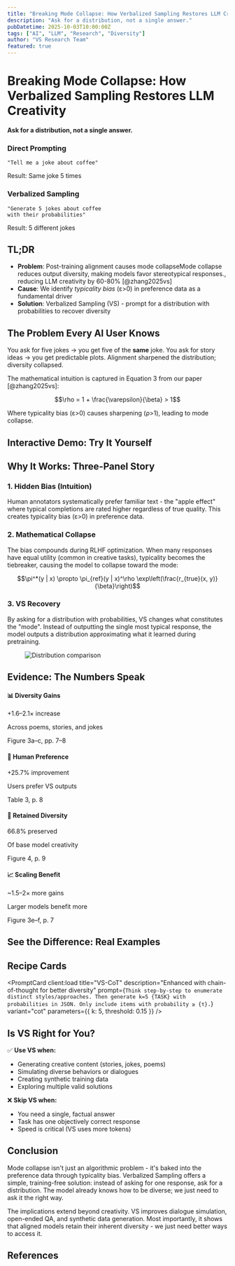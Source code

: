 ```yaml
---
title: "Breaking Mode Collapse: How Verbalized Sampling Restores LLM Creativity"
description: "Ask for a distribution, not a single answer."
pubDatetime: 2025-10-03T10:00:00Z
tags: ["AI", "LLM", "Research", "Diversity"]
author: "VS Research Team"
featured: true
---
```



# Breaking Mode Collapse: How Verbalized Sampling Restores LLM Creativity

**Ask for a distribution, not a single answer.**

<div className="hero">
  <div>
    <h3>Direct Prompting</h3>
    <pre><code>"Tell me a joke about coffee"</code></pre>
    <p className="text-sm mt-2">Result: Same joke 5 times</p>
  </div>
  <div>
    <h3>Verbalized Sampling</h3>
    <pre><code>"Generate 5 jokes about coffee
with their probabilities"</code></pre>
    <p className="text-sm mt-2">Result: 5 different jokes</p>
  </div>
</div>

## TL;DR

- **Problem**: Post-training alignment causes mode collapse<Sidenote number={1}>Mode collapse reduces output diversity, making models favor stereotypical responses.</Sidenote>, reducing LLM creativity by 60-80% [@zhang2025vs]
- **Cause**: We identify *typicality bias* (ε>0) in preference data as a fundamental driver
- **Solution**: Verbalized Sampling (VS) - prompt for a distribution with probabilities to recover diversity

<QuickStart client:load />

## The Problem Every AI User Knows

You ask for five jokes → you get five of the **same** joke.
You ask for story ideas → you get predictable plots.
Alignment sharpened the distribution; diversity collapsed.

The mathematical intuition is captured in Equation 3 from our paper [@zhang2025vs]:

$$\rho = 1 + \frac{\varepsilon}{\beta} > 1$$

Where typicality bias (ε>0) causes sharpening (ρ>1), leading to mode collapse.

## Interactive Demo: Try It Yourself

<VSPlayground client:visible />

## Why It Works: Three-Panel Story

### 1. Hidden Bias (Intuition)

Human annotators systematically prefer familiar text - the "apple effect" where typical completions are rated higher regardless of true quality. This creates typicality bias (ε>0) in preference data.

### 2. Mathematical Collapse

The bias compounds during RLHF optimization. When many responses have equal utility (common in creative tasks), typicality becomes the tiebreaker, causing the model to collapse toward the mode:

$$\pi^*(y | x) \propto \pi_{ref}(y | x)^\rho \exp\left(\frac{r_{true}(x, y)}{\beta}\right)$$

### 3. VS Recovery

By asking for a distribution with probabilities, VS changes what constitutes the "mode". Instead of outputting the single most typical response, the model outputs a distribution approximating what it learned during pretraining.

<Figure id="states" caption="VS recovers the pretraining distribution. When asked to generate US states with probabilities, VS output closely matches the reference distribution (KL≈0.12), while direct prompting collapses to repeatedly outputting California and Texas.">
  <img src="/figures/states-distribution.png" alt="Distribution comparison" />
</Figure>

## Evidence: The Numbers Speak

<div className="grid gap-4 md:grid-cols-2">
  <div className="evidence-card">
    <h4>📊 Diversity Gains</h4>
    <p className="claim">+1.6–2.1× increase</p>
    <p>Across poems, stories, and jokes</p>
    <p className="source">Figure 3a–c, pp. 7–8</p>
  </div>

  <div className="evidence-card">
    <h4>👥 Human Preference</h4>
    <p className="claim">+25.7% improvement</p>
    <p>Users prefer VS outputs</p>
    <p className="source">Table 3, p. 8</p>
  </div>

  <div className="evidence-card">
    <h4>🔄 Retained Diversity</h4>
    <p className="claim">66.8% preserved</p>
    <p>Of base model creativity</p>
    <p className="source">Figure 4, p. 9</p>
  </div>

  <div className="evidence-card">
    <h4>📈 Scaling Benefit</h4>
    <p className="claim">~1.5–2× more gains</p>
    <p>Larger models benefit more</p>
    <p className="source">Figure 3e–f, p. 7</p>
  </div>
</div>

## See the Difference: Real Examples

<QualitativeExamples client:load />

## Recipe Cards

<div className="grid gap-6 md:grid-cols-2 mb-8">
  <PromptCard
    client:load
    title="VS-Standard"
    description="Basic verbalized sampling - the simplest way to get started"
    prompt={`Generate k=5 {TASK} with their probabilities.
Return JSON: {"candidates":[{"text":"...", "prob":0.28}, ...]}
Only include candidates with probability ≥ {τ}.
Ensure probabilities sum to 1.`}
    variant="standard"
    parameters={{ k: 5, threshold: 0.1 }}
  />

  <PromptCard
    client:load
    title="VS-CoT"
    description="Enhanced with chain-of-thought for better diversity"
    prompt={`Think step-by-step to enumerate distinct styles/approaches.
Then generate k=5 {TASK} with probabilities in JSON.
Only include items with probability ≥ {τ}.`}
    variant="cot"
    parameters={{ k: 5, threshold: 0.15 }}
  />
</div>

## Is VS Right for You?

✅ **Use VS when:**
- Generating creative content (stories, jokes, poems)
- Simulating diverse behaviors or dialogues
- Creating synthetic training data
- Exploring multiple valid solutions

❌ **Skip VS when:**
- You need a single, factual answer
- Task has one objectively correct response
- Speed is critical (VS uses more tokens)

## Conclusion

Mode collapse isn't just an algorithmic problem - it's baked into the preference data through typicality bias. Verbalized Sampling offers a simple, training-free solution: instead of asking for one response, ask for a distribution. The model already knows how to be diverse; we just need to ask it the right way.

The implications extend beyond creativity. VS improves dialogue simulation, open-ended QA, and synthetic data generation. Most importantly, it shows that aligned models retain their inherent diversity - we just need better ways to access it.

## References